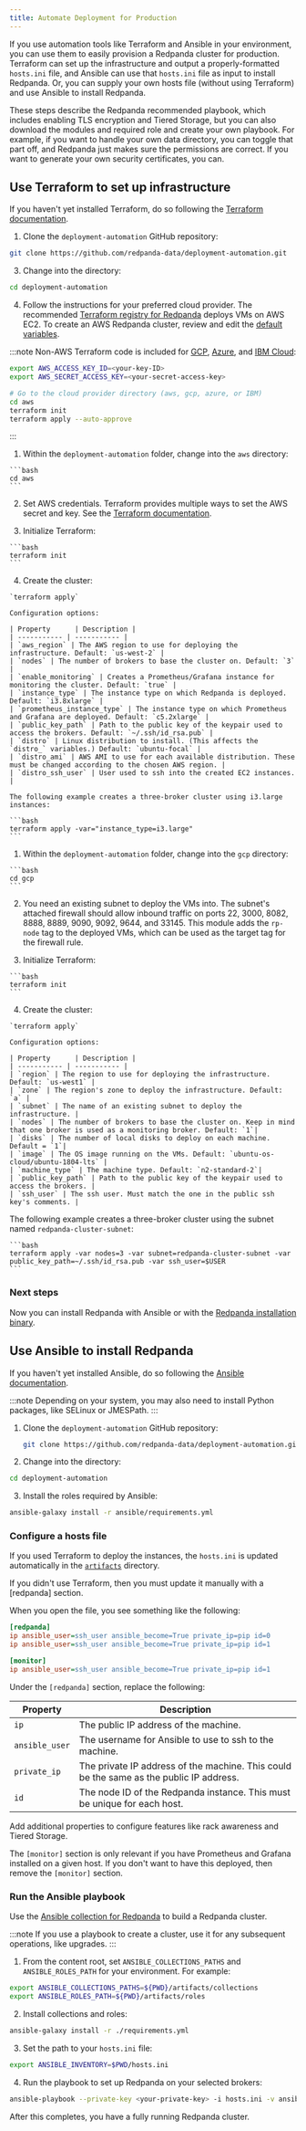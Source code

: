 ```yaml
---
title: Automate Deployment for Production
---
```


<head>
    <meta name="title" content="Automate Deployment for Production | Redpanda Docs"/>
    <meta name="description" content="Automate Deployment for Production."/>
    <link rel="canonical" href="https://docs.redpanda.com/docs/deploy/deployment-option/self-hosted/manual/production/production-deployment-automation/" />
</head>


If you use automation tools like Terraform and Ansible in your environment, you can use them to easily provision a Redpanda cluster for production. Terraform can set up the infrastructure and output a properly-formatted `hosts.ini` file, and Ansible can use that `hosts.ini` file as input to install Redpanda. Or, you can supply your own hosts file (without using Terraform) and use Ansible to install Redpanda.

These steps describe the Redpanda recommended playbook, which includes enabling TLS encryption and Tiered Storage, but you can also download the modules and required role and create your own playbook. For example, if you want to handle your own data directory, you can toggle that part off, and Redpanda just makes sure the permissions are correct. If you want to generate your own security certificates, you can. 

## Use Terraform to set up infrastructure

If you haven't yet installed Terraform, do so following the [Terraform documentation](https://learn.hashicorp.com/tutorials/terraform/install-cli).

1. Clone the `deployment-automation` GitHub repository:

 ```bash
 git clone https://github.com/redpanda-data/deployment-automation.git
 ```

3. Change into the directory:

 ```bash
 cd deployment-automation
 ```

4. Follow the instructions for your preferred cloud provider. The recommended [Terraform registry for Redpanda](https://registry.terraform.io/modules/redpanda-data/redpanda-cluster/aws/latest) deploys VMs on AWS EC2. To create an AWS Redpanda cluster, review and edit the [default variables](https://github.com/redpanda-data/deployment-automation/blob/main/aws/main.tf).

  :::note
  Non-AWS Terraform code is included for [GCP](https://github.com/redpanda-data/deployment-automation/blob/main/gcp/readme.md), [Azure](https://github.com/redpanda-data/deployment-automation/blob/main/azure/README.md), and [IBM Cloud](https://github.com/redpanda-data/deployment-automation/blob/main/ibm/README.md):

  ```bash
  export AWS_ACCESS_KEY_ID=<your-key-ID>
  export AWS_SECRET_ACCESS_KEY=<your-secret-access-key>

  # Go to the cloud provider directory (aws, gcp, azure, or IBM)
  cd aws
  terraform init
  terraform apply --auto-approve
  ```
  :::


<Tabs>
  <TabItem value="aws" label="AWS" default>

  1. Within the `deployment-automation` folder, change into the `aws` directory:

    ```bash
    cd aws
    ```

  2. Set AWS credentials. Terraform provides multiple ways to set the AWS secret and key. See the [Terraform documentation](https://registry.terraform.io/providers/hashicorp/aws/latest/docs#environment-variables).

  3. Initialize Terraform:

    ```bash
    terraform init
    ```

  4. Create the cluster: 
   
    `terraform apply` 
    
    Configuration options:

    | Property      | Description |
    | ----------- | ----------- |
    | `aws_region` | The AWS region to use for deploying the infrastructure. Default: `us-west-2` |
    | `nodes` | The number of brokers to base the cluster on. Default: `3` |
    | `enable_monitoring` | Creates a Prometheus/Grafana instance for monitoring the cluster. Default: `true` |
    | `instance_type` | The instance type on which Redpanda is deployed. Default: `i3.8xlarge` |
    | `prometheus_instance_type` | The instance type on which Prometheus and Grafana are deployed. Default: `c5.2xlarge` |
    | `public_key_path` | Path to the public key of the keypair used to access the brokers. Default: `~/.ssh/id_rsa.pub` |
    | `distro` | Linux distribution to install. (This affects the `distro_` variables.) Default: `ubuntu-focal` |
    | `distro_ami` | AWS AMI to use for each available distribution. These must be changed according to the chosen AWS region. |
    | `distro_ssh_user` | User used to ssh into the created EC2 instances. |
 
    The following example creates a three-broker cluster using i3.large instances:

    ```bash
    terraform apply -var="instance_type=i3.large"
    ```


  </TabItem>

  <TabItem value="gcp" label="GCP">

  1. Within the `deployment-automation` folder, change into the `gcp` directory:

    ```bash
    cd gcp
    ```

  2. You need an existing subnet to deploy the VMs into. The subnet's attached firewall should allow inbound traffic on ports 22, 3000, 8082, 8888, 8889, 9090,  9092, 9644, and 33145. This module adds the `rp-node` tag to the deployed VMs, which can be used as the target tag for the firewall rule.

  3. Initialize Terraform:

    ```bash
    terraform init
    ```

  4. Create the cluster: 
 
    `terraform apply`
   
    Configuration options:
   
    | Property      | Description |
    | ----------- | ----------- |
    | `region` | The region to use for deploying the infrastructure. Default: `us-west1` |
    | `zone` | The region's zone to deploy the infrastructure. Default: `a` |
    | `subnet` | The name of an existing subnet to deploy the infrastructure. |
    | `nodes` | The number of brokers to base the cluster on. Keep in mind that one broker is used as a monitoring broker. Default: `1`|
    | `disks` | The number of local disks to deploy on each machine. Default = `1`|
    | `image` | The OS image running on the VMs. Default: `ubuntu-os-cloud/ubuntu-1804-lts` |
    | `machine_type` | The machine type. Default: `n2-standard-2`|
    | `public_key_path` | Path to the public key of the keypair used to access the brokers. |
    | `ssh_user` | The ssh user. Must match the one in the public ssh key's comments. |

   The following example creates a three-broker cluster using the subnet named `redpanda-cluster-subnet`:

    ```bash
    terraform apply -var nodes=3 -var subnet=redpanda-cluster-subnet -var public_key_path=~/.ssh/id_rsa.pub -var ssh_user=$USER
    ```


  </TabItem>

</Tabs>


### Next steps

Now you can install Redpanda with Ansible or with the [Redpanda installation binary](../../production/production-deployment).

## Use Ansible to install Redpanda

If you haven't yet installed Ansible, do so following the [Ansible documentation](https://docs.ansible.com/ansible/latest/installation_guide/intro_installation.html).

:::note
Depending on your system, you may also need to install Python packages, like SELinux or JMESPath.
:::

1. Clone the `deployment-automation` GitHub repository:

   ```bash
   git clone https://github.com/redpanda-data/deployment-automation.git
   ```

2. Change into the directory:

  ```bash
  cd deployment-automation
  ```

3. Install the roles required by Ansible:

  ```bash
  ansible-galaxy install -r ansible/requirements.yml
  ```

### Configure a hosts file

If you used Terraform to deploy the instances, the `hosts.ini` is updated automatically in the [`artifacts`](https://github.com/redpanda-data/deployment-automation/tree/main/artifacts) directory. 

If you didn't use Terraform, then you must update it manually with a [redpanda] section. 

When you open the file, you see something like the following:

```ini
[redpanda]
ip ansible_user=ssh_user ansible_become=True private_ip=pip id=0
ip ansible_user=ssh_user ansible_become=True private_ip=pip id=1

[monitor]
ip ansible_user=ssh_user ansible_become=True private_ip=pip id=1
```

Under the `[redpanda]` section, replace the following:

| Property      | Description |
| ----------- | ----------- |
| `ip` | The public IP address of the machine. |
| `ansible_user` | The username for Ansible to use to ssh to the machine. |
| `private_ip` | The private IP address of the machine. This could be the same as the public IP address. |
| `id` | The node ID of the Redpanda instance. This must be unique for each host. |

Add additional properties to configure features like rack awareness and Tiered Storage.

The `[monitor]` section is only relevant if you have Prometheus and Grafana installed
on a given host. If you don't want to have this deployed, then remove the
`[monitor]` section.

### Run the Ansible playbook

Use the [Ansible collection for Redpanda](https://galaxy.ansible.com/redpanda/cluster) to build a Redpanda cluster. 

:::note
If you use a playbook to create a cluster, use it for any subsequent operations, like upgrades.
:::

1. From the content root, set `ANSIBLE_COLLECTIONS_PATHS` and `ANSIBLE_ROLES_PATH` for your environment. For example:

  ```bash
  export ANSIBLE_COLLECTIONS_PATHS=${PWD}/artifacts/collections
  export ANSIBLE_ROLES_PATH=${PWD}/artifacts/roles
  ```

2. Install collections and roles:

  ```bash
  ansible-galaxy install -r ./requirements.yml
  ```

3. Set the path to your `hosts.ini` file:
   
 ```bash
 export ANSIBLE_INVENTORY=$PWD/hosts.ini
 ```

4. Run the playbook to set up Redpanda on your selected brokers:

 ```bash
 ansible-playbook --private-key <your-private-key> -i hosts.ini -v ansible/playbooks/provision-node.yml
 ```

After this completes, you have a fully running Redpanda cluster.
